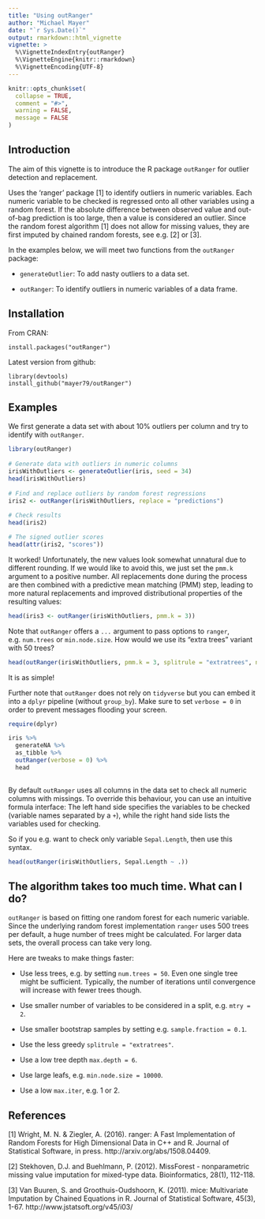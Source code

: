 ```yaml
---
title: "Using outRanger"
author: "Michael Mayer"
date: "`r Sys.Date()`"
output: rmarkdown::html_vignette
vignette: >
  %\VignetteIndexEntry{outRanger}
  %\VignetteEngine{knitr::rmarkdown}
  %\VignetteEncoding{UTF-8}
---
```


```r
knitr::opts_chunk$set(
  collapse = TRUE,
  comment = "#>",
  warning = FALSE,
  message = FALSE
)
```

## Introduction

The aim of this vignette is to introduce the R package `outRanger` for outlier detection and replacement.

Uses the 'ranger' package [1] to identify outliers in numeric variables. Each numeric variable to be checked is regressed onto all other variables using a random forest. If the absolute difference between observed value and out-of-bag prediction is too large, then a value is considered an outlier. Since the random forest algorithm [1] does not allow for missing values, they are first imputed by chained random forests, see e.g. [2] or [3].

In the examples below, we will meet two functions from the `outRanger` package:

- `generateOutlier`: To add nasty outliers to a data set.

- `outRanger`: To identify outliers in numeric variables of a data frame.

## Installation

From CRAN:
```
install.packages("outRanger")
```

Latest version from github:
```
library(devtools)
install_github("mayer79/outRanger")
```

## Examples

We first generate a data set with about 10% outliers per column and try to identify with `outRanger`.

``` r
library(outRanger)
 
# Generate data with outliers in numeric columns
irisWithOutliers <- generateOutlier(iris, seed = 34)
head(irisWithOutliers)
 
# Find and replace outliers by random forest regressions
iris2 <- outRanger(irisWithOutliers, replace = "predictions")
 
# Check results
head(iris2)

# The signed outlier scores
head(attr(iris2, "scores"))

```

It worked! Unfortunately, the new values look somewhat unnatural due to different rounding. If we would like to avoid this, we just set the `pmm.k` argument to a positive number. All replacements done during the process are then combined with a predictive mean matching (PMM) step, leading to more natural replacements and improved distributional properties of the resulting values:

``` r
head(iris3 <- outRanger(irisWithOutliers, pmm.k = 3))
```

Note that `outRanger` offers a `...` argument to pass options to `ranger`, e.g. `num.trees` or `min.node.size`. How would we use its "extra trees" variant with 50 trees?

``` r
head(outRanger(irisWithOutliers, pmm.k = 3, splitrule = "extratrees", num.trees = 50))
```

It is as simple!

Further note that `outRanger` does not rely on `tidyverse` but you can embed it into a `dplyr` pipeline (without `group_by`). Make sure to set `verbose = 0` in order to prevent messages flooding your screen.

``` r
require(dplyr)

iris %>% 
  generateNA %>% 
  as_tibble %>% 
  outRanger(verbose = 0) %>% 
  head
  
```

By default `outRanger` uses all columns in the data set to check all numeric columns with missings. To override this behaviour, you can use an intuitive formula interface: The left hand side specifies the variables to be checked (variable names separated by a `+`), while the right hand side lists the variables used for checking.

So if you e.g. want to check only variable `Sepal.Length`, then use this syntax.
``` r
head(outRanger(irisWithOutliers, Sepal.Length ~ .))

```

## The algorithm takes too much time. What can I do?

`outRanger` is based on fitting one random forest for each numeric variable. Since the underlying random forest implementation `ranger` uses 500 trees per default, a huge number of trees might be calculated. For larger data sets, the overall process can take very long.

Here are tweaks to make things faster:

- Use less trees, e.g. by setting `num.trees = 50`. Even one single tree might be sufficient. Typically, the number of iterations until convergence will increase with fewer trees though.

- Use smaller number of variables to be considered in a split, e.g. `mtry = 2`.

- Use smaller bootstrap samples by setting e.g. `sample.fraction = 0.1`.

- Use the less greedy `splitrule = "extratrees"`.

- Use a low tree depth `max.depth = 6`.

- Use large leafs, e.g. `min.node.size = 10000`.

- Use a low `max.iter`, e.g. 1 or 2.

## References
[1]  Wright, M. N. & Ziegler, A. (2016). ranger: A Fast Implementation of Random Forests for High Dimensional Data in C++ and R. Journal of Statistical Software, in press. http://arxiv.org/abs/1508.04409. 
 
[2]  Stekhoven, D.J. and Buehlmann, P. (2012). MissForest - nonparametric missing value imputation for mixed-type data. Bioinformatics, 28(1), 112-118.

[3]  Van Buuren, S. and Groothuis-Oudshoorn, K. (2011). mice: Multivariate Imputation by Chained Equations in R. Journal of Statistical Software, 45(3), 1-67. http://www.jstatsoft.org/v45/i03/
